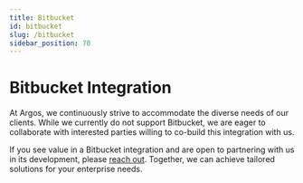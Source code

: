 ```yaml
---
title: Bitbucket
id: bitbucket
slug: /bitbucket
sidebar_position: 70
---
```


# Bitbucket Integration

At Argos, we continuously strive to accommodate the diverse needs of our clients. While we currently do not support Bitbucket, we are eager to collaborate with interested parties willing to co-build this integration with us.

If you see value in a Bitbucket integration and are open to partnering with us in its development, please [reach out](contact-us). Together, we can achieve tailored solutions for your enterprise needs.
